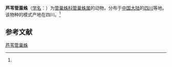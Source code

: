 {{Speciesbox
| name = 芦苇管巢蛛
| status = 
| status_system = 
| image = 
| genus = Clubiona
| species = phragmitoides
| authority = (Schenkel, 1963)<ref name='id14266'>{{cite web| url =http://www.bioinfo.cn/db05/BjdwSpecies.php?action=view&id=14266| title =芦苇管巢蛛| work =《中国动物物种编目数据库》| publisher =中国科学院微生物研究所| author =中国科学院动物研究所| accessdate =2009-04-28| deadurl =yes| archiveurl =https://web.archive.org/web/20160305002533/http://www.bioinfo.cn/db05/BjdwSpecies.php?action=view&id=14266| archivedate =2016-03-05}}</ref>
}}

'''芦苇管巢蛛'''（[[学名|学名]]：{{lang|la|''Clubiona phragmitoides''}}）为[[管巢蛛科|管巢蛛科]][[管巢蛛属|管巢蛛属]]的动物，分布于[[中国大陆|中国大陆]]的[[四川|四川]]等地。该物种的模式产地在四川。<ref name='id14266'/>

== 参考文献 ==
{{reflist}}

{{Wikispecies|Clubiona phragmitoides}}
{{Taxonbar|from=Q2315995}}

[[Category:管巢蛛属|芦苇管巢蛛]]


{{蜘蛛小作品}}